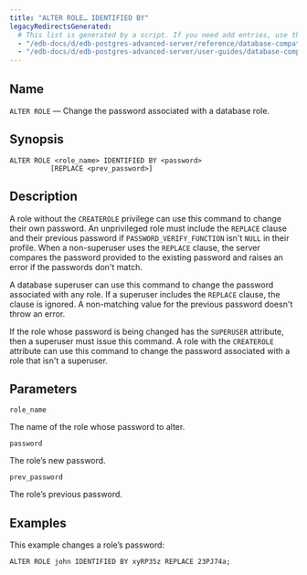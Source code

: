 ```yaml
---
title: "ALTER ROLE… IDENTIFIED BY"
legacyRedirectsGenerated:
  # This list is generated by a script. If you need add entries, use the `legacyRedirects` key.
  - "/edb-docs/d/edb-postgres-advanced-server/reference/database-compatibility-for-oracle-developers-reference-guide/9.6/Database_Compatibility_for_Oracle_Developers_Reference_Guide.1.023.html"
  - "/edb-docs/d/edb-postgres-advanced-server/user-guides/database-compatibility-for-oracle-developers-guide/9.5/Database_Compatibility_for_Oracle_Developers_Guide.1.053.html"
---
```


<div id="alter_role_identified_by" class="registered_link"></div>

## Name

`ALTER ROLE` &mdash; Change the password associated with a database role.

## Synopsis

```text
ALTER ROLE <role_name> IDENTIFIED BY <password>
          [REPLACE <prev_password>]
```

## Description

A role without the `CREATEROLE` privilege can use this command to change their own password. An unprivileged role must include the `REPLACE` clause and their previous password if `PASSWORD_VERIFY_FUNCTION` isn't  `NULL` in their profile. When a non-superuser uses the `REPLACE` clause, the server compares the password provided to the existing password and raises an error if the passwords don't match.

A database superuser can use this command to change the password associated with any role. If a superuser includes the `REPLACE` clause, the clause is ignored. A non-matching value for the previous password doesn't throw an error.

If the role whose password is being changed has the `SUPERUSER` attribute, then a superuser must issue this command. A role with the `CREATEROLE` attribute can use this command to change the password associated with a role that isn't a superuser.

## Parameters

`role_name`

 The name of the role whose password to alter.

`password`

 The role’s new password.

`prev_password`

 The role’s previous password.

## Examples

This example changes a role’s password:

```text
ALTER ROLE john IDENTIFIED BY xyRP35z REPLACE 23PJ74a;
```
